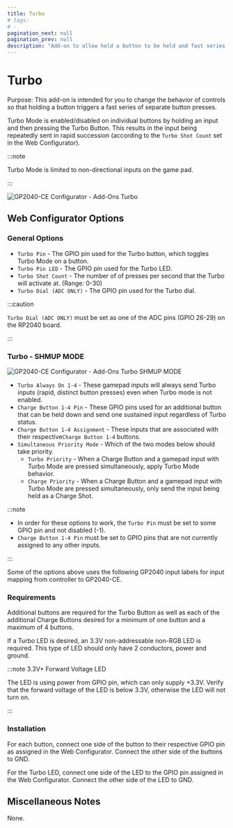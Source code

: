 ```yaml
---
title: Turbo
# tags:
# -
pagination_next: null
pagination_prev: null
description: "Add-on to allow hold a button to be held and fast series of button presses and inputs to be sent."
---
```



# Turbo

Purpose: This add-on is intended for you to change the behavior of controls so that holding a button triggers a fast series of separate button presses.

Turbo Mode is enabled/disabled on individual buttons by holding an input and then pressing the Turbo Button. This results in the input being repeatedly sent in rapid succession (according to the `Turbo Shot Count` set in the Web Configurator).

:::note

Turbo Mode is limited to non-directional inputs on the game pad.

:::

![GP2040-CE Configurator - Add-Ons Turbo](../assets/images/gpc-add-ons-turbo.png)

## Web Configurator Options

### General Options

- `Turbo Pin` - The GPIO pin used for the Turbo button, which toggles Turbo Mode on a button.
- `Turbo Pin LED` - The GPIO pin used for the Turbo LED.
- `Turbo Shot Count` - The number of of presses per second that the Turbo will activate at. (Range: 0-30)
- `Turbo Dial (ADC ONLY)` - The GPIO pin used for the Turbo dial.

:::caution

`Turbo Dial (ADC ONLY)` must be set as one of the ADC pins (GPIO 26-29) on the RP2040 board.

:::

### Turbo - SHMUP MODE

![GP2040-CE Configurator - Add-Ons Turbo SHMUP MODE](../assets/images/gpc-add-ons-turbo-shmup.png)

- `Turbo Always On 1-4` - These gamepad inputs will always send Turbo inputs (rapid, distinct button presses) even when Turbo mode is not enabled.
- `Charge Button 1-4 Pin` - These GPIO pins used for an additional button that can be held down and send one sustained input regardless of Turbo status.
- `Charge Button 1-4 Assignment` - These inputs that are associated with their respective`Charge Button 1-4` buttons.
- `Simultaneous Priority Mode` - Which of the two modes below should take priority.
  - `Turbo Priority` - When a Charge Button and a gamepad input with Turbo Mode are pressed simultaneously, apply Turbo Mode behavior.
  - `Charge Priority` - When a Charge Button and a gamepad input with Turbo Mode are pressed simultaneously, only send the input being held as a Charge Shot.

:::note

- In order for these options to work, the `Turbo Pin` must be set to some GPIO pin and not disabled (-1).
- `Charge Button 1-4 Pin` must be set to GPIO pins that are not currently assigned to any other inputs.

:::

Some of the options above uses the following GP2040 input labels for input mapping from controller to GP2040-CE.

<InputTable />

### Requirements

Additional buttons are required for the Turbo Button as well as each of the additional Charge Buttons desired for a minimum of one button and a maximum of 4 buttons.

If a Turbo LED is desired, an 3.3V non-addressable non-RGB LED is required. This type of LED should only have 2 conductors, power and ground. 

:::note 3.3V+ Forward Voltage LED

The LED is using power from GPIO pin, which can only supply +3.3V. Verify that the forward voltage of the LED is below 3.3V, otherwise the LED will not turn on.

:::

### Installation

For each button, connect one side of the button to their respective GPIO pin as assigned in the Web Configurator. Connect the other side of the buttons to GND.

For the Turbo LED, connect one side of the LED to the GPIO pin assigned in the Web Configurator. Connect the other side of the LED to GND.

## Miscellaneous Notes

None.
